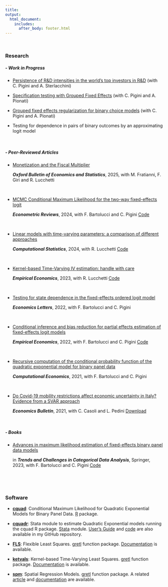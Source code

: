 ```yaml
---
title:
output: 
  html_document:
    includes:
      after_body: footer.html
---
```



<p>&nbsp;</p>

### **Research [<i class="ai ai-google-scholar"></i>](https://scholar.google.com/citations?user=9AqXyqQAAAAJ&hl=it&oi=sra){target="_blank"} [ <i class="ai ai-ideas-repec"></i>](https://ideas.repec.org/f/pva895.html){target="_blank"} **



##### ***-  Work in Progress***

* [Persistence of R&D intensities in the world’s top investors in R&D](http://docs.dises.univpm.it/web/quaderni/pdf/480.pdf){target="_blank"} (with C. Pigini and A. Sterlacchini)


* [Specification testing with Grouped Fixed Effects](http://arxiv.org/pdf/2310.01950){target="_blank"} (with C. Pigini and A. Pionati)


* [Grouped fixed effects regularization for binary choice models](https://arxiv.org/pdf/2502.06446){target="_blank"} (with C. Pigini and A. Pionati)


* Testing for dependence in pairs of binary outcomes by an approximating logit model

<p>&nbsp;</p>

##### ***-  Peer-Reviewed Articles***   </span>

* [<ins>Monetization and the Fiscal Multiplier</ins>](https://onlinelibrary.wiley.com/doi/full/10.1111/obes.12658){target="_blank"}

  ***Oxford Bulletin of Economics and Statistics***, 2025, with M. Fratianni, F. Giri and R. Lucchetti
  <p>&nbsp;</p>

* [<ins>MCMC Conditional Maximum Likelihood for the two-way fixed-effects logit</ins>](https://doi.org/10.1080/07474938.2024.2339145){target="_blank"}
  
  ***Econometric Reviews***, 2024, with F. Bartolucci and C. Pigini [<i class="fa fa-github"></i>Code](https://github.com/fravale/mcmc_cml_replication){target="_blank"}
<p>&nbsp;</p>


*  [<ins>Linear models with time-varying parameters: a comparison of different approaches</ins>](https://link.springer.com/article/10.1007/s00180-023-01452-3){target="_blank"}
  
    ***Computational Statistics***,     2024, with R. Lucchetti [<i class="fa fa-github"></i>Code](https://github.com/fravale/replication_tvp_gretl){target="_blank"} 
<p>&nbsp;</p>



* [<ins>Kernel-based Time-Varying IV estimation: handle with care</ins>](https://link.springer.com/article/10.1007/s00181-023-02450-6){target="_blank"}
  
  ***Empirical Economics***, 2023, with R. Lucchetti [<i class="fa fa-github"></i>Code](https://github.com/fravale/replication_gkm){target="_blank"} 
<p>&nbsp;</p>


* [<ins>Testing for state dependence in the fixed-effects ordered logit model</ins>](https://doi.org/10.1016/j.econlet.2022.110964){target="_blank"}

  ***Economics Letters***, 2022, with F. Bartolucci and C. Pigini
<p>&nbsp;</p>

* [<ins>Conditional inference and bias reduction for partial effects estimation of fixed-effects logit models</ins>](https://doi.org/10.1007/s00181-022-02313-6){target="_blank"}

  ***Empirical Economics***, 2022, with F. Bartolucci and C. Pigini [<i class="fa fa-github"></i>Code](https://github.com/fravale/replication_ape_logit){target="_blank"} 
<p>&nbsp;</p>

* [<ins>Recursive computation of the conditional probability function of the quadratic exponential model for binary panel data</ins>](https://doi.org/10.1007/s10614-021-10218-2){target="_blank"}

  ***Computational Economics***, 2021, with F. Bartolucci and C. Pigini    
<p>&nbsp;</p>


* [<ins>Do Covid-19 mobility restrictions affect economic uncertainty in Italy? Evidence from a SVAR approach</ins>](http://www.accessecon.com/pubs/eb/default.aspx?topic=Abstract&PaperID=EB-21-00637){target="_blank"}

  ***Economics Bulletin***, 2021, with C. Casoli and L. Pedini [Download](http://www.accessecon.com/Pubs/EB/2021/Volume41/EB-21-V41-I4-P209.pdf){target="_blank"}

<p>&nbsp;</p>

##### ***-  Books***
* [<ins>Advances in maximum likelihood estimation of fixed-effects binary panel data models</ins>](https://link.springer.com/chapter/10.1007/978-3-031-31186-4_9){target="_blank"}

  in ***Trends and Challenges in Categorical Data Analysis***, Springer, 2023, with F. Bartolucci and C. Pigini [<i class="fa fa-github"></i>Code](https://github.com/fravale/replication_fe_dyn_logit){target="_blank"}

<p>&nbsp;</p>


<p>&nbsp;</p>

### **Software**


* [**cquad**](https://cran.r-project.org/web/packages/cquad/index.html){target="_blank"}: Conditional Maximum Likelihood for Quadratic Exponential Models for Binary Panel Data. [R](https://www.r-project.org/){target="_blank"} package.

* [**cquadr**](https://ideas.repec.org/c/boc/bocode/s458852.html){target="_blank"}: Stata module to estimate Quadratic Exponential models running the cquad R package. [Stata](https://www.stata.com/){target="_blank"} module. [User's Guide](https://github.com/fravale/cquadr/blob/master/cquadr-guide.pdf){target="_blank"} and [code](https://github.com/fravale/cquadr){target="_blank"} are also available in my GitHub repository.

* [**FLS**](https://gretl.sourceforge.net/current_fnfiles/FLS.zip): Flexible Least Squares.
[gretl](http://gretl.sourceforge.net/){target="_blank"} function package. [Documentation](https://gretl.sourceforge.net/current_fnfiles/unzipped/FLS.pdf) is available.  

* [**ketvals**](http://gretl.sourceforge.net/current_fnfiles/ketvals.zip): Kernel-based Time-Varying Least Squares. [gretl](http://gretl.sourceforge.net/){target="_blank"} function package. [Documentation](http://gretl.sourceforge.net/current_fnfiles/unzipped/ketvals.pdf){target="_blank"} is available.

* [**spm**](http://gretl.sourceforge.net/current_fnfiles/spm.zip): Spatial Regression Models. [gretl](http://gretl.sourceforge.net/){target="_blank"} function package. A related [article](http://www.fedoa.unina.it/12338/1/GRETL2019.pdf#page=33){target="_blank"} and [documentation](http://gretl.sourceforge.net/current_fnfiles/unzipped/spm.pdf){target="_blank"} are available.
